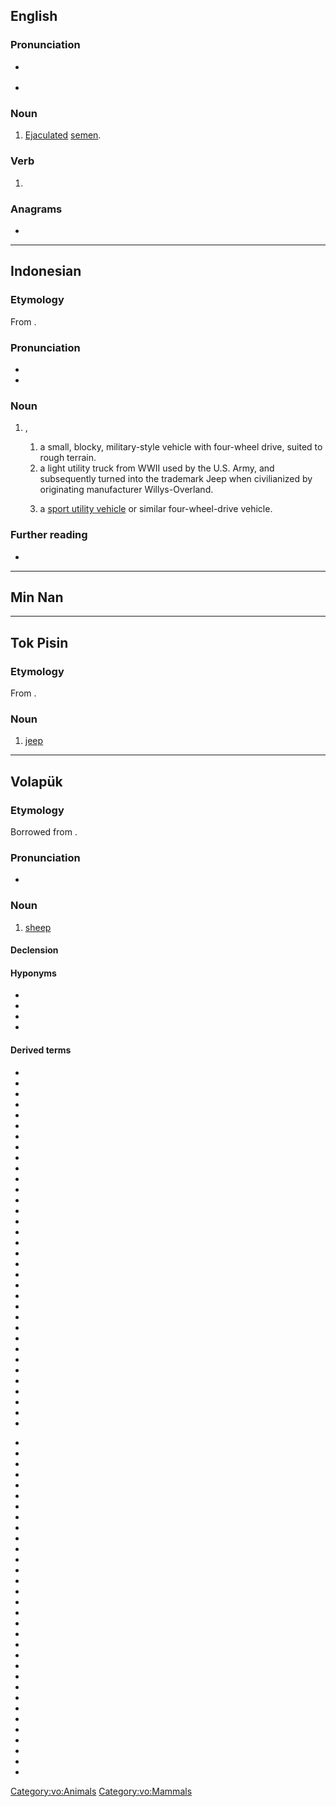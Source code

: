 {{also|JIP|jíp|ǰip}}
==English==

===Pronunciation===
* {{a|Ireland}} {{IPA|en|/ˈdʒɪp/}}
* {{audio|en|LL-Q1860 (eng)-Vealhurl-jip.wav|Audio (Southern England)}}

===Noun===
{{en-noun|-}}

# {{lb|en|Ireland|colloquial}} [[ejaculated|Ejaculated]] [[semen]].

===Verb===
{{en-verb}}

# {{alternative form of|en|gyp}}

===Anagrams===
* {{anagrams|en|a=ijp|IJP}}

----

==Indonesian==

===Etymology===
From {{bor|id|en|jeep}}.

===Pronunciation===
* {{IPA|id|[ˈd͡ʒɪp]}}
* {{hyphenation|id|jip}}

===Noun===
{{head|id|noun|head2=|}}
# {{l|en|jeep}},
## a small, blocky, military-style vehicle with four-wheel drive, suited to rough terrain.
## a light utility truck from WWII used by the U.S. Army, and subsequently turned into the trademark Jeep when civilianized by originating manufacturer Willys-Overland.
## {{lb|id|[[genericized trademark]]}} a [[sport utility vehicle]] or similar four-wheel-drive vehicle.

===Further reading===
* {{R:KBBI Daring}}

----

==Min Nan==
{{zh-see|逐|poj}}

----

==Tok Pisin==

===Etymology===
From {{der|tpi|en|jeep}}.

===Noun===
{{head|tpi|noun}}

# [[jeep]]

----

==Volapük==

===Etymology===
Borrowed from {{bor|vo|en|sheep}}.

===Pronunciation===
* {{IPA|vo|/ʃip/}}

===Noun===
{{vo-noun}}

# [[sheep]] {{gloss|wooly ruminant [[animal]]}}

====Declension====
{{vo-decl-noun}}

====Hyponyms====
* {{l|vo|hijip}}
* {{l|vo|jijip}}
* {{l|vo|jipil}}
* {{l|vo|jipül}}

====Derived terms====
{{rel-top|Terms derived from ''jip''}}
* {{l|vo|brüyärajip}}
* {{l|vo|dugahijip}}
* {{l|vo|hojip}}
* {{l|vo|jijipamilig}}
* {{l|vo|jipabäkot}}
* {{l|vo|jipabälät}}
* {{l|vo|jipablötot}}
* {{l|vo|jipacek}}
* {{l|vo|jipadistum}}
* {{l|vo|jipadön}}
* {{l|vo|jipafromad}}
* {{l|vo|jipajep}}
* {{l|vo|jipajiedot}}
* {{l|vo|jipajim}}
* {{l|vo|jipajimam}}
* {{l|vo|jipajiman}}
* {{l|vo|jipakap}}
* {{l|vo|jipakiudöp}}
* {{l|vo|jipaküidot}}
* {{l|vo|jipaküir}}
* {{l|vo|jipaküirik}}
* {{l|vo|jipalain}}
* {{l|vo|jipalepin}}
* {{l|vo|jipalineg}}
* {{l|vo|jipaloet}}
* {{l|vo|jipalog}}
* {{l|vo|jipamilig}}
* {{l|vo|jipamit}}
* {{l|vo|jipanud}}
* {{l|vo|jipapog}}
* {{l|vo|jipapuf}}
* {{l|vo|jiparibot}}
* {{l|vo|jiparibotül}}
* {{l|vo|jipaskäb}}
{{rel-mid}}
* {{l|vo|jipaskin}}
* {{l|vo|jipaströin}}
* {{l|vo|jipasümik}}
* {{l|vo|jipem}}
* {{l|vo|jipibrid}}
* {{l|vo|jipibridafebäd}}
* {{l|vo|jipibridan}}
* {{l|vo|jipibridöp}}
* {{l|vo|jipigaledan}}
* {{l|vo|jipigaledanahipul}}
* {{l|vo|jipik}}
* {{l|vo|jipiko}}
* {{l|vo|jipöfalog}}
* {{l|vo|jipöfalogod}}
* {{l|vo|jipöfik}}
* {{l|vo|jipöp}}
* {{l|vo|jipülamot}}
* {{l|vo|jipülaskin}}
* {{l|vo|jipülasofäl}}
* {{l|vo|jipülateamik}}
* {{l|vo|jipülatim}}
* {{l|vo|jipülavultur}}
* {{l|vo|jipülik}}
* {{l|vo|jipüliko}}
* {{l|vo|jipülil}}
* {{l|vo|jipülimotön}}
* {{l|vo|jojip}}
* {{l|vo|jojipül}}
* {{l|vo|kilyelajijip}}
* {{l|vo|smajip}}
* {{l|vo|stäilahijip}}
* {{l|vo|sugajipül}}
{{rel-bottom}}

[[Category:vo:Animals]]
[[Category:vo:Mammals]]